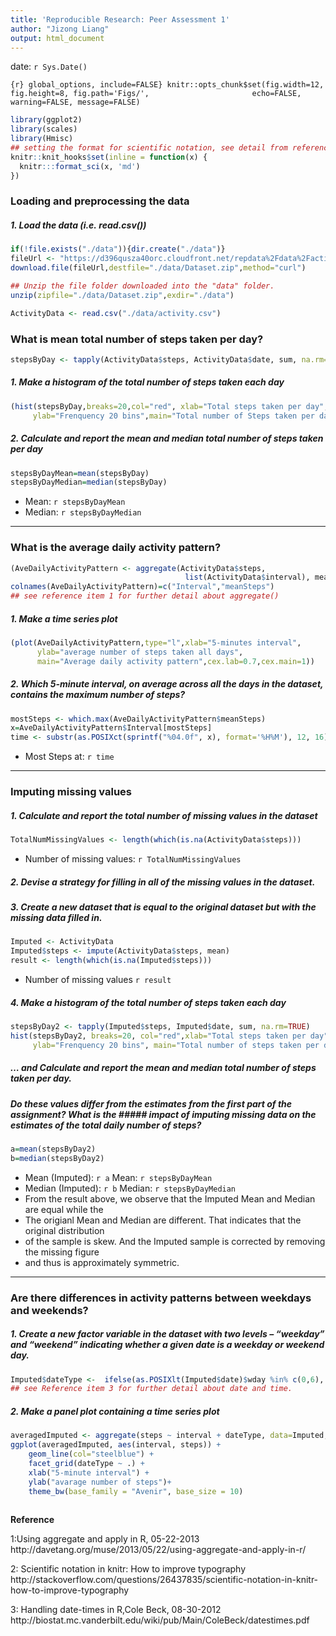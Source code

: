 ```yaml
---
title: 'Reproducible Research: Peer Assessment 1'
author: "Jizong Liang"
output: html_document
---
```

date: `r Sys.Date()`

```{r} global_options, include=FALSE}
knitr::opts_chunk$set(fig.width=12, fig.height=8, fig.path='Figs/',
                      echo=FALSE, warning=FALSE, message=FALSE)
```

```r
library(ggplot2)
library(scales)
library(Hmisc)
## setting the format for scientific notation, see detail from reference item 2
knitr::knit_hooks$set(inline = function(x) {
  knitr:::format_sci(x, 'md')
})

```

### Loading and preprocessing the data
##### 1. Load the data (i.e. read.csv())
```r
if(!file.exists("./data")){dir.create("./data")}
fileUrl <- "https://d396qusza40orc.cloudfront.net/repdata%2Fdata%2Factivity.zip"
download.file(fileUrl,destfile="./data/Dataset.zip",method="curl")

## Unzip the file folder downloaded into the "data" folder. 
unzip(zipfile="./data/Dataset.zip",exdir="./data")

ActivityData <- read.csv("./data/activity.csv")
```


### What is mean total number of steps taken per day?
```r
stepsByDay <- tapply(ActivityData$steps, ActivityData$date, sum, na.rm=TRUE)
```

##### 1. Make a histogram of the total number of steps taken each day
```r
(hist(stepsByDay,breaks=20,col="red", xlab="Total steps taken per day",
     ylab="Frenquency 20 bins",main="Total number of Steps taken per day"))
```

##### 2. Calculate and report the mean and median total number of steps taken per day
```r
stepsByDayMean=mean(stepsByDay)
stepsByDayMedian=median(stepsByDay)
```

* Mean: `r stepsByDayMean`
* Median:  `r stepsByDayMedian`

-----

### What is the average daily activity pattern?
```r
(AveDailyActivityPattern <- aggregate(ActivityData$steps,
                                       list(ActivityData$interval), mean, na.rm=TRUE))
colnames(AveDailyActivityPattern)=c("Interval","meanSteps")
## see reference item 1 for further detail about aggregate()
```

##### 1. Make a time series plot
```r
(plot(AveDailyActivityPattern,type="l",xlab="5-minutes interval",
      ylab="average number of steps taken all days",
      main="Average daily activity pattern",cex.lab=0.7,cex.main=1))
```

##### 2. Which 5-minute interval, on average across all the days in the dataset, contains the maximum number of steps?
```r
mostSteps <- which.max(AveDailyActivityPattern$meanSteps)
x=AveDailyActivityPattern$Interval[mostSteps]
time <- substr(as.POSIXct(sprintf("%04.0f", x), format='%H%M'), 12, 16)
```
* Most Steps at: `r time`

----

### Imputing missing values
##### 1. Calculate and report the total number of missing values in the dataset 
```r
TotalNumMissingValues <- length(which(is.na(ActivityData$steps)))
```
* Number of missing values: `r TotalNumMissingValues`

##### 2. Devise a strategy for filling in all of the missing values in the dataset.
##### 3. Create a new dataset that is equal to the original dataset but with the missing data filled in.
```r
Imputed <- ActivityData
Imputed$steps <- impute(ActivityData$steps, mean)
result <- length(which(is.na(Imputed$steps)))
```
* Number of missing values `r result`

##### 4. Make a histogram of the total number of steps taken each day 
```r
stepsByDay2 <- tapply(Imputed$steps, Imputed$date, sum, na.rm=TRUE)
hist(stepsByDay2, breaks=20, col="red",xlab="Total steps taken per day",
     ylab="Frenquency 20 bins", main="Total number of steps taken per day")
```

##### ... and Calculate and report the mean and median total number of steps taken per day. 
##### Do these values differ from the estimates from the first part of the assignment? What is the ##### impact of imputing missing data on the estimates of the total daily number of steps?

```r
a=mean(stepsByDay2)
b=median(stepsByDay2)
```

* Mean (Imputed): `r a`      Mean: `r stepsByDayMean`
* Median (Imputed):  `r b`   Median:  `r stepsByDayMedian`
* From the result above, we observe that the Imputed Mean and Median are equal while the 
* The origianl Mean and Median are different. That indicates that the original distribution
* of the sample is skew. And the Imputed sample is corrected by removing the missing figure 
* and thus is approximately symmetric. 
 
----

### Are there differences in activity patterns between weekdays and weekends?
##### 1. Create a new factor variable in the dataset with two levels – “weekday” and “weekend” indicating whether a given date is a weekday or weekend day.
```r
Imputed$dateType <-  ifelse(as.POSIXlt(Imputed$date)$wday %in% c(0,6), 'weekend', 'weekday') 
## see Reference item 3 for further detail about date and time. 
```

##### 2. Make a panel plot containing a time series plot
```r
averagedImputed <- aggregate(steps ~ interval + dateType, data=Imputed, mean)
ggplot(averagedImputed, aes(interval, steps)) + 
    geom_line(col="steelblue") + 
    facet_grid(dateType ~ .) +
    xlab("5-minute interval") + 
    ylab("avarage number of steps")+ 
    theme_bw(base_family = "Avenir", base_size = 10)
    
```

**Reference**

1:Using aggregate and apply in R, 05-22-2013
http://davetang.org/muse/2013/05/22/using-aggregate-and-apply-in-r/

2: Scientific notation in knitr: How to improve typography
http://stackoverflow.com/questions/26437835/scientific-notation-in-knitr-how-to-improve-typography

3: Handling date-times in R,Cole Beck, 08-30-2012
http://biostat.mc.vanderbilt.edu/wiki/pub/Main/ColeBeck/datestimes.pdf